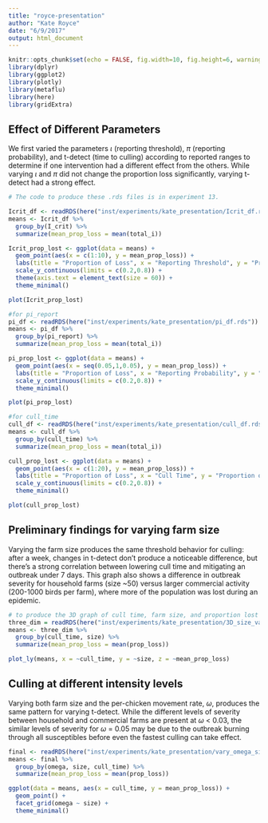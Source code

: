 ```yaml
---
title: "royce-presentation"
author: "Kate Royce"
date: "6/9/2017"
output: html_document
---
```


```r
knitr::opts_chunk$set(echo = FALSE, fig.width=10, fig.height=6, warning = FALSE)
library(dplyr)
library(ggplot2)
library(plotly)
library(metaflu)
library(here)
library(gridExtra)
```

## Effect of Different Parameters

We first varied the parameters $\iota$ (reporting threshold), $\pi$ (reporting probability), and t-detect (time to culling) according to reported ranges to determine if one intervention had a different effect from the others. While varying $\iota$ and $\pi$ did not change the proportion loss significantly, varying t-detect had a strong effect.

```r
# The code to produce these .rds files is in experiment 13.

Icrit_df <- readRDS(here("inst/experiments/kate_presentation/Icrit_df.rds"))
means <- Icrit_df %>%
  group_by(I_crit) %>%
  summarize(mean_prop_loss = mean(total_i))

Icrit_prop_lost <- ggplot(data = means) +
  geom_point(aes(x = c(1:10), y = mean_prop_loss)) +
  labs(title = "Proportion of Loss", x = "Reporting Threshold", y = "Proportion of Chickens Lost") +
  scale_y_continuous(limits = c(0.2,0.8)) +
  theme(axis.text = element_text(size = 60)) +
  theme_minimal()

plot(Icrit_prop_lost)

#for pi_report
pi_df <- readRDS(here("inst/experiments/kate_presentation/pi_df.rds"))
means <- pi_df %>%
  group_by(pi_report) %>%
  summarize(mean_prop_loss = mean(total_i))

pi_prop_lost <- ggplot(data = means) +
  geom_point(aes(x = seq(0.05,1,0.05), y = mean_prop_loss)) +
  labs(title = "Proportion of Loss", x = "Reporting Probability", y = "Proportion of Chickens Lost") +
  scale_y_continuous(limits = c(0.2,0.8)) +
  theme_minimal()

plot(pi_prop_lost)

#for cull_time
cull_df <- readRDS(here("inst/experiments/kate_presentation/cull_df.rds"))
means <- cull_df %>%
  group_by(cull_time) %>%
  summarize(mean_prop_loss = mean(total_i))

cull_prop_lost <- ggplot(data = means) +
  geom_point(aes(x = c(1:20), y = mean_prop_loss)) +
  labs(title = "Proportion of Loss", x = "Cull Time", y = "Proportion of Chickens Lost") +
  scale_y_continuous(limits = c(0.2,0.8)) +
  theme_minimal()

plot(cull_prop_lost)
```

## Preliminary findings for varying farm size

Varying the farm size produces the same threshold behavior for culling: after a week, changes in t-detect don't produce a noticeable difference, but there's a strong correlation between lowering cull time and mitigating an outbreak under 7 days. This graph also shows a difference in outbreak severity for household farms (size ~50) versus larger commercial activity (200-1000 birds per farm), where more of the population was lost during an epidemic.

```r
# to produce the 3D graph of cull time, farm size, and proportion lost
three_dim = readRDS(here("inst/experiments/kate_presentation/3D_size_variation.rds"))
means <- three_dim %>%
  group_by(cull_time, size) %>%
  summarize(mean_prop_loss = mean(prop_loss))

plot_ly(means, x = ~cull_time, y = ~size, z = ~mean_prop_loss)
```

## Culling at different intensity levels

Varying both farm size and the per-chicken movement rate, $\omega$, produces the same pattern for varying t-detect. While the different levels of severity between household and commercial farms are present at $\omega$ < 0.03, the similar levels of severity for $\omega$ = 0.05 may be due to the outbreak burning through all susceptibles before even the fastest culling can take effect.

``` r
final <- readRDS(here("inst/experiments/kate_presentation/vary_omega_size_df.rds"))
means <- final %>%
  group_by(omega, size, cull_time) %>%
  summarize(mean_prop_loss = mean(prop_loss))

ggplot(data = means, aes(x = cull_time, y = mean_prop_loss)) +
  geom_point() +
  facet_grid(omega ~ size) +
  theme_minimal()
```
